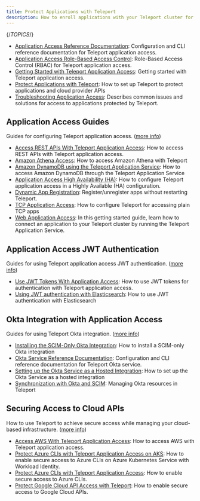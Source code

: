 ```yaml
---
title: Protect Applications with Teleport
description: How to enroll applications with your Teleport cluster for secure access
---
```


{/*TOPICS*/}

- [Application Access Reference Documentation](application-access/reference.mdx): Configuration and CLI reference documentation for Teleport application access.
- [Application Access Role-Based Access Control](application-access/controls.mdx): Role-Based Access Control (RBAC) for Teleport application access.
- [Getting Started with Teleport Application Access](application-access/getting-started.mdx): Getting started with Teleport application access.
- [Protect Applications with Teleport](application-access/introduction.mdx): How to set up Teleport to protect applications and cloud provider APIs
- [Troubleshooting Application Access](application-access/troubleshooting-apps.mdx): Describes common issues and solutions for access to applications protected by Teleport.

## Application Access Guides

Guides for configuring Teleport application access. ([more info](application-access/guides.mdx))

- [Access REST APIs With Teleport Application Access](application-access/guides/api-access.mdx): How to access REST APIs with Teleport application access.
- [Amazon Athena Access](application-access/guides/amazon-athena.mdx): How to access Amazon Athena with Teleport
- [Amazon DynamoDB using the Teleport Application Service](application-access/guides/dynamodb.mdx): How to access Amazon DynamoDB through the Teleport Application Service
- [Application Access High Availability (HA)](application-access/guides/ha.mdx): How to configure Teleport application access in a Highly Available (HA) configuration.
- [Dynamic App Registration](application-access/guides/dynamic-registration.mdx): Register/unregister apps without restarting Teleport.
- [TCP Application Access](application-access/guides/tcp.mdx): How to configure Teleport for accessing plain TCP apps
- [Web Application Access](application-access/guides/connecting-apps.mdx): In this getting started guide, learn how to connect an application to your Teleport cluster by running the Teleport Application Service.

## Application Access JWT Authentication

Guides for using Teleport application access JWT authentication. ([more info](application-access/jwt.mdx))

- [Use JWT Tokens With Application Access](application-access/jwt/introduction.mdx): How to use JWT tokens for authentication with Teleport application access.
- [Using JWT authentication with Elasticsearch](application-access/jwt/elasticsearch.mdx): How to use JWT authentication with Elasticsearch

## Okta Integration with Application Access

Guides for using Teleport Okta integration. ([more info](application-access/okta.mdx))

- [Installing the SCIM-Only Okta Integration](application-access/okta/scim-only.mdx): How to install a SCIM-only Okta integration
- [Okta Service Reference Documentation](application-access/okta/reference.mdx): Configuration and CLI reference documentation for Teleport Okta service.
- [Setting up the Okta Service as a Hosted Integration](application-access/okta/hosted-guide.mdx): How to set up the Okta Service as a hosted integration
- [Synchronization with Okta and SCIM](application-access/okta/sync-scim.mdx): Managing Okta resources in Teleport

## Securing Access to Cloud APIs

How to use Teleport to achieve secure access while managing your cloud-based infrastructure. ([more info](application-access/cloud-apis.mdx))

- [Access AWS With Teleport Application Access](application-access/cloud-apis/aws-console.mdx): How to access AWS with Teleport application access.
- [Protect Azure CLIs with Teleport Application Access on AKS](application-access/cloud-apis/azure-aks-workload-id.mdx): How to enable secure access to Azure CLIs on Azure Kubernetes Service with Workload Identity.
- [Protect Azure CLIs with Teleport Application Access](application-access/cloud-apis/azure.mdx): How to enable secure access to Azure CLIs.
- [Protect Google Cloud API Access with Teleport](application-access/cloud-apis/google-cloud.mdx): How to enable secure access to Google Cloud APIs.
